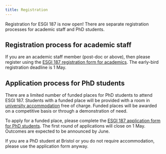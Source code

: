 ```yaml
---
title: Registration
---
```


Registration for ESGI 187 is now open!  There are separate registration
processes for academic staff and PhD students.

## Registration process for academic staff

If you are an academic staff member
(post-doc or above), then please register using the
[ESGI 187 registration form for academics](https://forms.office.com/e/ichD6JiNCv).
The early-bird registration deadline is 1 May.

## Application process for PhD students

There are a limited number of funded places for PhD students
to attend ESGI 187.
Students with a funded place will be
provided with a room in [university accommodation](participants.qmd)
free of charge.  Funded places will be awarded on a competitive
basis or through a demonstration of need.

To apply for a funded place, please complete
the [ESGI 187 application form for PhD students](https://forms.office.com/e/tXiYh8iJra).
The first round of applications will close on 1 May.
Outcomes are expected to be announced by June.

If you are a PhD student at Bristol or you do not
require accommodation, please use the application form anyway.